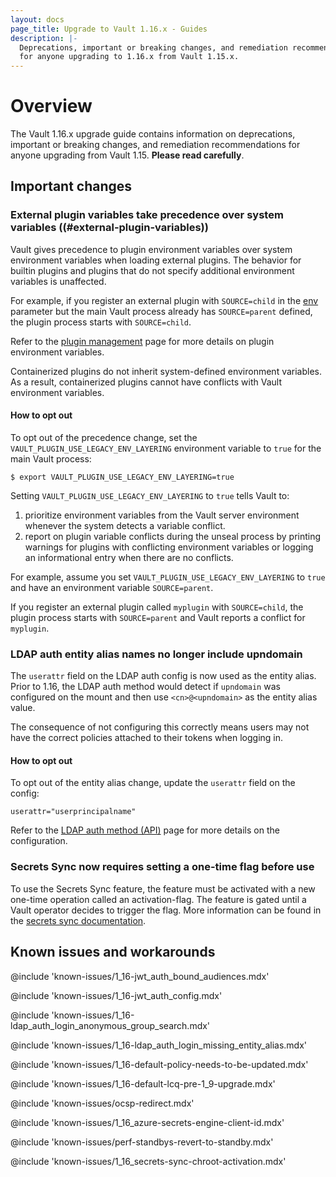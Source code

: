 ```yaml
---
layout: docs
page_title: Upgrade to Vault 1.16.x - Guides
description: |-
  Deprecations, important or breaking changes, and remediation recommendations
  for anyone upgrading to 1.16.x from Vault 1.15.x.
---
```


# Overview

The Vault 1.16.x upgrade guide contains information on deprecations, important
or breaking changes, and remediation recommendations for anyone upgrading from
Vault 1.15. **Please read carefully**.

## Important changes

### External plugin variables take precedence over system variables ((#external-plugin-variables))

Vault gives precedence to plugin environment variables over system environment
variables when loading external plugins. The behavior for builtin plugins and
plugins that do not specify additional environment variables is unaffected.

For example, if you register an external plugin with `SOURCE=child` in the
[env](/vault/api-docs/system/plugins-catalog#env) parameter but the main Vault
process already has `SOURCE=parent` defined, the plugin process starts
with `SOURCE=child`.

Refer to the [plugin management](/vault/docs/plugins/plugin-management) page for
more details on plugin environment variables.

<Highlight title="Avoid conflicts with containerized plugins">

  Containerized plugins do not inherit system-defined environment variables. As
  a result, containerized plugins cannot have conflicts with Vault environment
  variables.

</Highlight>

#### How to opt out

To opt out of the precedence change, set the
`VAULT_PLUGIN_USE_LEGACY_ENV_LAYERING` environment variable to `true` for the
main Vault process:

```shell-session
$ export VAULT_PLUGIN_USE_LEGACY_ENV_LAYERING=true
```

Setting `VAULT_PLUGIN_USE_LEGACY_ENV_LAYERING` to `true` tells Vault to:

1. prioritize environment variables from the Vault server environment whenever
   the system detects a variable conflict.
1. report on plugin variable conflicts during the unseal process by printing
   warnings for plugins with conflicting environment variables or logging an
   informational entry when there are no conflicts.

For example, assume you set `VAULT_PLUGIN_USE_LEGACY_ENV_LAYERING` to `true`
and have an environment variable `SOURCE=parent`.

If you register an external plugin called `myplugin` with `SOURCE=child`, the
plugin process starts with `SOURCE=parent` and Vault reports a conflict for
`myplugin`.

### LDAP auth entity alias names no longer include upndomain

The `userattr` field on the LDAP auth config is now used as the entity alias.
Prior to 1.16, the LDAP auth method would detect if `upndomain` was configured
on the mount and then use `<cn>@<upndomain>` as the entity alias value.

The consequence of not configuring this correctly means users may not have the
correct policies attached to their tokens when logging in.

#### How to opt out

To opt out of the entity alias change, update the `userattr` field on the config:

```
userattr="userprincipalname"
```

Refer to the [LDAP auth method (API)](/vault/api-docs/auth/ldap) page for
more details on the configuration.

### Secrets Sync now requires setting a one-time flag before use

To use the Secrets Sync feature, the feature must be activated with a new one-time
operation called an activation-flag. The feature is gated until a Vault operator
decides to trigger the flag. More information can be found in the
[secrets sync documentation](/vault/docs/sync#activating-the-feature).

## Known issues and workarounds

@include 'known-issues/1_16-jwt_auth_bound_audiences.mdx'

@include 'known-issues/1_16-jwt_auth_config.mdx'

@include 'known-issues/1_16-ldap_auth_login_anonymous_group_search.mdx'

@include 'known-issues/1_16-ldap_auth_login_missing_entity_alias.mdx'

@include 'known-issues/1_16-default-policy-needs-to-be-updated.mdx'

@include 'known-issues/1_16-default-lcq-pre-1_9-upgrade.mdx'

@include 'known-issues/ocsp-redirect.mdx'

@include 'known-issues/1_16_azure-secrets-engine-client-id.mdx'

@include 'known-issues/perf-standbys-revert-to-standby.mdx'

@include 'known-issues/1_16_secrets-sync-chroot-activation.mdx'
